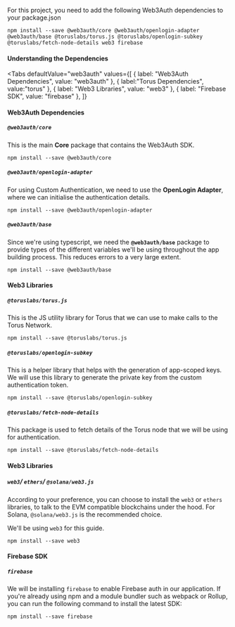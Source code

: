 
For this project, you need to add the following Web3Auth dependencies to your package.json

```shell
npm install --save @web3auth/core @web3auth/openlogin-adapter @web3auth/base @toruslabs/torus.js @toruslabs/openlogin-subkey @toruslabs/fetch-node-details web3 firebase
```

#### Understanding the Dependencies

<Tabs
defaultValue="web3auth"
values={[
  { label: "Web3Auth Dependencies", value: "web3auth" },
  { label:"Torus Dependencies", value:"torus" },
  { label: "Web3 Libraries", value: "web3" },
  { label: "Firebase SDK", value: "firebase" },
]}
>
<TabItem value="web3auth">

#### Web3Auth Dependencies

##### `@web3auth/core`

This is the main **Core** package that contains the Web3Auth SDK.

```shell
npm install --save @web3auth/core
```

##### `@web3auth/openlogin-adapter`

For using Custom Authentication, we need to use the **OpenLogin Adapter**, where we can initialise the authentication details.

```shell
npm install --save @web3auth/openlogin-adapter
```

##### `@web3auth/base`

Since we're using typescript, we need the **`@web3auth/base`** package to provide types of the different variables we'll be using throughout the app
building process. This reduces errors to a very large extent.

```shell
npm install --save @web3auth/base
```

</TabItem>
<TabItem value="torus">

#### Web3 Libraries

##### `@toruslabs/torus.js`

This is the JS utility library for Torus that we can use to make calls to the Torus Network.

```shell
npm install --save @toruslabs/torus.js
```

##### `@toruslabs/openlogin-subkey`

This is a helper library that helps with the generation of app-scoped keys. We will use this library to generate the private key from the custom
authentication token.

```shell
npm install --save @toruslabs/openlogin-subkey
```

##### `@toruslabs/fetch-node-details`

This package is used to fetch details of the Torus node that we will be using for authentication.

```shell
npm install --save @toruslabs/fetch-node-details
```

</TabItem>
<TabItem value="web3">

#### Web3 Libraries

##### `web3`/ `ethers`/ `@solana/web3.js`

According to your preference, you can choose to install the `web3` or `ethers` libraries, to talk to the EVM compatible blockchains under the hood.
For Solana, `@solana/web3.js` is the recommended choice.

We'll be using `web3` for this guide.

```shell
npm install --save web3
```

</TabItem>

<TabItem value="firebase">

#### Firebase SDK

##### `firebase`

We will be installing `firebase` to enable Firebase auth in our application. If you're already using npm and a module bundler such as webpack or
Rollup, you can run the following command to install the latest SDK:

```shell
npm install --save firebase
```

</TabItem>

</Tabs>

